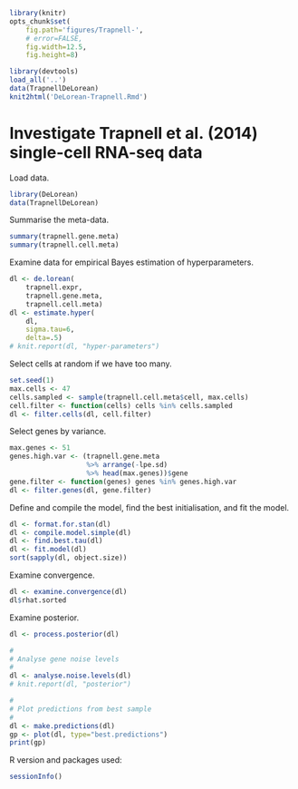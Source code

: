 <!--
%\VignetteEngine{knitr::knitr}
%\VignetteIndexEntry{Case study of Trapnell et al. myoblast data}
-->


```r
library(knitr)
opts_chunk$set(
    fig.path='figures/Trapnell-',
    # error=FALSE,
    fig.width=12.5,
    fig.height=8)

```

```r
library(devtools)
load_all('..')
data(TrapnellDeLorean)
knit2html('DeLorean-Trapnell.Rmd')

```


# Investigate Trapnell et al. (2014) single-cell RNA-seq data

Load data.
```r

library(DeLorean)
data(TrapnellDeLorean)

```

Summarise the meta-data.
```r
summary(trapnell.gene.meta)
summary(trapnell.cell.meta)

```

Examine data for empirical Bayes estimation of hyperparameters.
```r
dl <- de.lorean(
    trapnell.expr,
    trapnell.gene.meta,
    trapnell.cell.meta)
dl <- estimate.hyper(
    dl,
    sigma.tau=6,
    delta=.5)
# knit.report(dl, "hyper-parameters")

```

Select cells at random if we have too many.
```r

set.seed(1)
max.cells <- 47
cells.sampled <- sample(trapnell.cell.meta$cell, max.cells)
cell.filter <- function(cells) cells %in% cells.sampled
dl <- filter.cells(dl, cell.filter)

```


Select genes by variance.
```r

max.genes <- 51
genes.high.var <- (trapnell.gene.meta
                   %>% arrange(-lpe.sd)
                   %>% head(max.genes))$gene
gene.filter <- function(genes) genes %in% genes.high.var
dl <- filter.genes(dl, gene.filter)

```


Define and compile the model, find the best initialisation, and fit the model.
```r
dl <- format.for.stan(dl)
dl <- compile.model.simple(dl)
dl <- find.best.tau(dl)
dl <- fit.model(dl)
sort(sapply(dl, object.size))

```

Examine convergence.
```r
dl <- examine.convergence(dl)
dl$rhat.sorted

```


Examine posterior.
```r
dl <- process.posterior(dl)

#
# Analyse gene noise levels
#
dl <- analyse.noise.levels(dl)
# knit.report(dl, "posterior")

#
# Plot predictions from best sample
#
dl <- make.predictions(dl)
gp <- plot(dl, type="best.predictions")
print(gp)

```


R version and packages used:
```r
sessionInfo()

```

